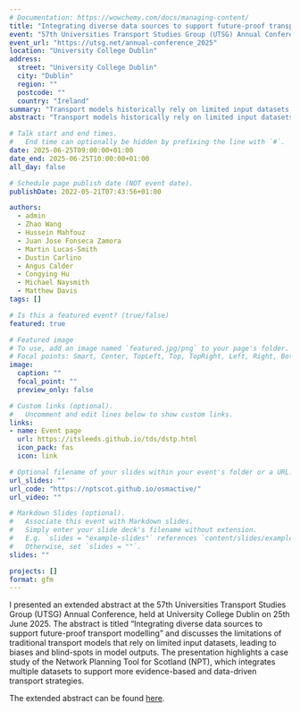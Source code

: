```yaml
---
# Documentation: https://wowchemy.com/docs/managing-content/
title: "Integrating diverse data sources to support future-proof transport modelling"
event: "57th Universities Transport Studies Group (UTSG) Annual Conference"
event_url: "https://utsg.net/annual-conference_2025"
location: "University College Dublin"
address:
  street: "University College Dublin"
  city: "Dublin"
  region: ""
  postcode: ""
  country: "Ireland"
summary: "Transport models historically rely on limited input datasets, such as 'trip generators' and simplified networks, leading to biases and blind-spots."
abstract: "Transport models historically rely on limited input datasets, such as 'trip generators' and simplified networks, leading to biases and blind-spots. This lack of data diversity can lead to biases and blind-spots in model outputs. For example, over-reliance on commuting data over-emphasises arterial routes to historic employment centres, while motorised traffic datasets disproportionately highlight long-distance car trips and neglect active travel. Transport models were developed at a time when data was scarce and expensive to collect but the 'data revolution' has changed this. We argue that models should be capable of integrating open, proprietary, and crowdsourced, datasets, with ease of integrating new data sources being a key design principle. We present a case study of this approach in the Network Planning Tool for Scotland (NPT), which is publicly available at [npt.scot](https://www.npt.scot). The NPT integrates data on transport infrastructure from 4 sources: OpenStreetMap, Ordnance Survey (OS) OpenRoads, OS MasterMap Highways, and OS Mastermap Topography, and we are planning to add more, including from the Scottish Spatial Hub, that integrates datasets from Scottish local authorities and partners. Furthermore, the NPT integrates multiple datasets on transport behaviour (including from the Census, the Scottish Household Travel Survey and the British National Travel Survey), and scenarios of change based on international datasets, supporting more data-driven cycling strategies. The results highlight the benefits of data integration, with results tending to improve as more data sources are added, and diminishing returns highlighting the importance of careful selection of input datasets. The approach, based on reproducible code written in open source languages, can be generalised and packaged for benefit of others seeking develop future-proof modelling solutions to transport challenges. We argue that integrating diverse data sources is essential for future-proof transport modelling, enabling adaptation to evolving travel patterns and behaviours."

# Talk start and end times.
#   End time can optionally be hidden by prefixing the line with `#`.
date: 2025-06-25T09:00:00+01:00
date_end: 2025-06-25T10:00:00+01:00
all_day: false

# Schedule page publish date (NOT event date).
publishDate: 2022-05-21T07:43:56+01:00

authors:
  - admin
  - Zhao Wang
  - Hussein Mahfouz
  - Juan Jose Fonseca Zamora
  - Martin Lucas-Smith
  - Dustin Carlino
  - Angus Calder
  - Congying Hu
  - Michael Naysmith
  - Matthew Davis
tags: []

# Is this a featured event? (true/false)
featured: true

# Featured image
# To use, add an image named `featured.jpg/png` to your page's folder. 
# Focal points: Smart, Center, TopLeft, Top, TopRight, Left, Right, BottomLeft, Bottom, BottomRight.
image:
  caption: ""
  focal_point: ""
  preview_only: false

# Custom links (optional).
#   Uncomment and edit lines below to show custom links.
links:
- name: Event page
  url: https://itsleeds.github.io/tds/dstp.html
  icon_pack: fas
  icon: link

# Optional filename of your slides within your event's folder or a URL.
url_slides: ""
url_code: "https://nptscot.github.io/osmactive/"
url_video: ""

# Markdown Slides (optional).
#   Associate this event with Markdown slides.
#   Simply enter your slide deck's filename without extension.
#   E.g. `slides = "example-slides"` references `content/slides/example-slides.md`.
#   Otherwise, set `slides = ""`.
slides: ""

projects: []
format: gfm
---
```


I presented an extended abstract at the 57th Universities Transport Studies Group (UTSG) Annual Conference, held at University College Dublin on 25th June 2025.
The abstract is titled "Integrating diverse data sources to support future-proof transport modelling" and discusses the limitations of traditional transport models that rely on limited input datasets, leading to biases and blind-spots in model outputs.
The presentation highlights a case study of the Network Planning Tool for Scotland (NPT), which integrates multiple datasets to support more evidence-based and data-driven transport strategies.

The extended abstract can be found [here](https://github.com/nptscot/osmactive/releases/download/v0.1/307.pdf).

